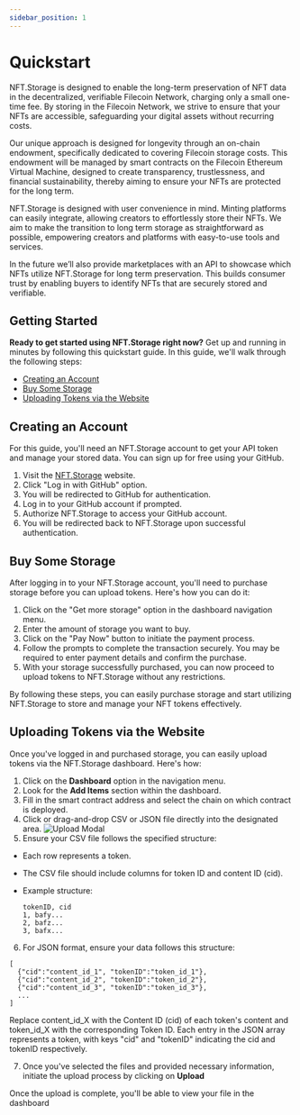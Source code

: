 ```yaml
---
sidebar_position: 1
---
```



# Quickstart

NFT.Storage is designed to enable the long-term preservation of NFT data in the decentralized, verifiable Filecoin Network, charging only a small one-time fee. By storing in the Filecoin Network, we strive to ensure that your NFTs are accessible, safeguarding your digital assets without recurring costs.

Our unique approach is designed for longevity through an on-chain endowment, specifically dedicated to covering Filecoin storage costs. This endowment will be managed by smart contracts on the Filecoin Ethereum Virtual Machine, designed to create transparency, trustlessness, and financial sustainability, thereby aiming to ensure your NFTs are protected for the long term.

NFT.Storage is designed with user convenience in mind. Minting platforms can easily integrate, allowing creators to effortlessly store their NFTs. We aim to make the transition to long term storage as straightforward as possible, empowering creators and platforms with easy-to-use tools and services.

In the future we’ll also provide marketplaces with an API to showcase which NFTs utilize NFT.Storage for long term preservation. This builds consumer trust by enabling buyers to identify NFTs that are securely stored and verifiable.

## Getting Started

**Ready to get started using NFT.Storage right now?** Get up and running in minutes by following this quickstart guide. In this guide, we'll walk through the following steps:

- [Creating an Account](#creating-an-account)
- [Buy Some Storage](#buy-some-storage)
- [Uploading Tokens via the Website](#uploading-tokens-via-the-website)

## Creating an Account

For this guide, you'll need an NFT.Storage account to get your API token and manage your stored data. You can sign up for free using your GitHub.

<Tabs>

  <TabItem value="github" label="Github">

1. Visit the [NFT.Storage](https://nft-weld-seven.vercel.app/login) website.
2. Click "Log in with GitHub" option.
3. You will be redirected to GitHub for authentication.
4. Log in to your GitHub account if prompted.
5. Authorize NFT.Storage to access your GitHub account.
6. You will be redirected back to NFT.Storage upon successful authentication.

  </TabItem>
</Tabs>

## Buy Some Storage

After logging in to your NFT.Storage account, you'll need to purchase storage before you can upload tokens. Here's how you can do it:

1. Click on the "Get more storage" option in the dashboard navigation menu.
2. Enter the amount of storage you want to buy.
3. Click on the "Pay Now" button to initiate the payment process.
4. Follow the prompts to complete the transaction securely. You may be required to enter payment details and confirm the purchase.
5. With your storage successfully purchased, you can now proceed to upload tokens to NFT.Storage without any restrictions.

By following these steps, you can easily purchase storage and start utilizing NFT.Storage to store and manage your NFT tokens effectively.

## Uploading Tokens via the Website

Once you've logged in and purchased storage, you can easily upload tokens via the NFT.Storage dashboard. Here's how:

1. Click on the **Dashboard** option in the navigation menu.
2. Look for the **Add Items** section within the dashboard.
3. Fill in the smart contract address and select the chain on which contract is deployed.
4. Click or drag-and-drop CSV or JSON file directly into the designated area.
   ![Upload Modal](../static/img/upload-modal.png)
5. Ensure your CSV file follows the specified structure:

- Each row represents a token.
- The CSV file should include columns for token ID and content ID (cid).
- Example structure:

  ```
  tokenID, cid
  1, bafy...
  2, bafz...
  3, bafx...
  ```

6. For JSON format, ensure your data follows this structure:

```
[
  {"cid":"content_id_1", "tokenID":"token_id_1"},
  {"cid":"content_id_2", "tokenID":"token_id_2"},
  {"cid":"content_id_3", "tokenID":"token_id_3"},
  ...
]
```

Replace content_id_X with the Content ID (cid) of each token's content and token_id_X with the corresponding Token ID. Each entry in the JSON array represents a token, with keys "cid" and "tokenID" indicating the cid and tokenID respectively.

7. Once you've selected the files and provided necessary information, initiate the upload process by clicking on **Upload**

Once the upload is complete, you'll be able to view your file in the dashboard

